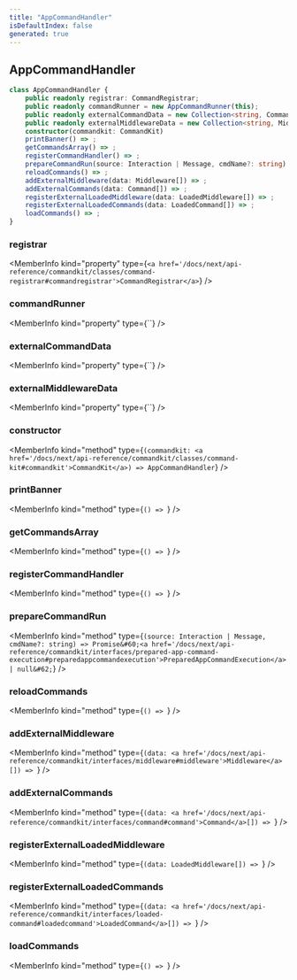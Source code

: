 ```yaml
---
title: "AppCommandHandler"
isDefaultIndex: false
generated: true
---
```



<!-- This file was generated from the CommandKit source. Do not modify. Instead, re-run the "docgen" script -->


## AppCommandHandler

<GenerationInfo sourceFile="packages/commandkit/src/app/handlers/AppCommandHandler.ts" sourceLine="87" packageName="commandkit" />



```ts title="Signature"
class AppCommandHandler {
    public readonly registrar: CommandRegistrar;
    public readonly commandRunner = new AppCommandRunner(this);
    public readonly externalCommandData = new Collection<string, Command>();
    public readonly externalMiddlewareData = new Collection<string, Middleware>();
    constructor(commandkit: CommandKit)
    printBanner() => ;
    getCommandsArray() => ;
    registerCommandHandler() => ;
    prepareCommandRun(source: Interaction | Message, cmdName?: string) => Promise<PreparedAppCommandExecution | null>;
    reloadCommands() => ;
    addExternalMiddleware(data: Middleware[]) => ;
    addExternalCommands(data: Command[]) => ;
    registerExternalLoadedMiddleware(data: LoadedMiddleware[]) => ;
    registerExternalLoadedCommands(data: LoadedCommand[]) => ;
    loadCommands() => ;
}
```

<div className="members-wrapper">

### registrar

<MemberInfo kind="property" type={`<a href='/docs/next/api-reference/commandkit/classes/command-registrar#commandregistrar'>CommandRegistrar</a>`}   />


### commandRunner

<MemberInfo kind="property" type={``}   />


### externalCommandData

<MemberInfo kind="property" type={``}   />


### externalMiddlewareData

<MemberInfo kind="property" type={``}   />


### constructor

<MemberInfo kind="method" type={`(commandkit: <a href='/docs/next/api-reference/commandkit/classes/command-kit#commandkit'>CommandKit</a>) => AppCommandHandler`}   />


### printBanner

<MemberInfo kind="method" type={`() => `}   />


### getCommandsArray

<MemberInfo kind="method" type={`() => `}   />


### registerCommandHandler

<MemberInfo kind="method" type={`() => `}   />


### prepareCommandRun

<MemberInfo kind="method" type={`(source: Interaction | Message, cmdName?: string) => Promise&#60;<a href='/docs/next/api-reference/commandkit/interfaces/prepared-app-command-execution#preparedappcommandexecution'>PreparedAppCommandExecution</a> | null&#62;`}   />


### reloadCommands

<MemberInfo kind="method" type={`() => `}   />


### addExternalMiddleware

<MemberInfo kind="method" type={`(data: <a href='/docs/next/api-reference/commandkit/interfaces/middleware#middleware'>Middleware</a>[]) => `}   />


### addExternalCommands

<MemberInfo kind="method" type={`(data: <a href='/docs/next/api-reference/commandkit/interfaces/command#command'>Command</a>[]) => `}   />


### registerExternalLoadedMiddleware

<MemberInfo kind="method" type={`(data: LoadedMiddleware[]) => `}   />


### registerExternalLoadedCommands

<MemberInfo kind="method" type={`(data: <a href='/docs/next/api-reference/commandkit/interfaces/loaded-command#loadedcommand'>LoadedCommand</a>[]) => `}   />


### loadCommands

<MemberInfo kind="method" type={`() => `}   />




</div>
